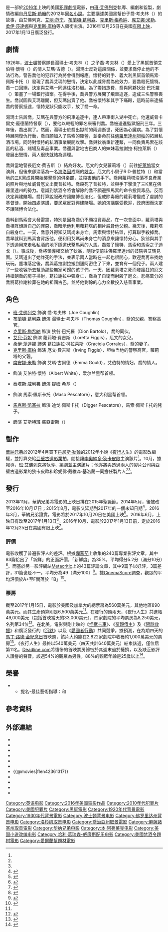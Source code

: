 {{noteTA
|G1=Show
|G2=Movie
|T=zh-tw:夜行人生;zh-hk:夜行人生;zh-cn:夜色人生;
|1=zh-tw:夜行人生;zh-hk:夜行人生;zh-cn:夜色人生;
|2=zh-tw:艾佛列克;zh-hk:艾佛力;zh-cn:阿弗莱克;
}}
{{Infobox film
| name           = 夜行人生
| original_name  = {{lang|en|''Live by Night''}}
| image          = Live by Night (film) Poster.jpg
| image_size     = 220px
| caption        = 電影海報
| director       = [[班·艾佛列克|班·艾佛列克]]
| producer       = {{plainlist|
* [[李奧納多·狄卡皮歐|李奧納多·狄卡皮歐]]
* 珍妮佛·戴維森·基洛蘭
* 班·艾佛列克
* {{link-en|珍妮佛·陶德|Jennifer Todd}}
}}
| screenplay     = 班·艾佛列克
| based_on       = {{Based on|[[夜行人生_(小說)|夜行人生]]|[[丹尼斯·勒翰|丹尼斯·勒翰]]}}
| starring       = {{plainlist|
* 班·艾佛列克
* [[艾丽·范宁|艾丽·范宁]]
* [[布蘭頓·葛利森|布蘭頓·葛利森]]
* [[克里斯·梅希納|克里斯·梅希納]]
* [[絲安娜·美娜|席艾娜·米勒]]
* [[柔伊·莎達娜|柔伊·莎達娜]]
* [[克里斯·庫柏|克里斯·庫柏]]
}}
| music          = [[哈利·葛瑞森-威廉斯|哈利·葛瑞森-威廉斯]]
| cinematography = [[羅伯特·理察森|羅伯特·理察森]]
| editing        = [[威廉·戈登伯格|威廉·戈登伯格]]
| studio         = {{plainlist|
* {{link-en|RatPac-Dune Entertainment|RatPac-Dune Entertainment}}
* [[亞壁古道影業|亞壁古道影業]]
* {{link-en|珍珠街電影公司|Pearl Street Films}}
}}
| distributor    = [[華納兄弟|華納兄弟]]
| released       = {{Film date|2016|12|13|[[紐約市|紐約市]]|2016|12|25|美國|2017|1|13|台灣}}
| runtime        = 129分鐘<ref name="runtime"/>
| country        = {{USA}}
| language       = 英語
| budget         = 6,500萬～9,000萬美元<ref name="EW (2016-11-02)"/>
| gross          = 2,267萬美元<ref name="BOM"/>
| cn_name        = 夜色人生
| hk_name        = 夜行人生
| tw_name        = 夜行人生
}}
{{作品名稱|name=''Live by Night''|hk=夜行人生|cn=夜色人生|equiv-tw=hk}}是一部於[[2016年電影|2016年]]上映的美國[[犯罪片|犯罪]][[劇情片|劇情]]電影，由[[班·艾佛列克|班·艾佛列克]]執導、編劇和監製，劇情改編自[[丹尼斯·勒翰|丹尼斯·勒翰]]的2012年[[夜行人生_(小說)|同名小說]]。主要講述美國黑幫份子喬·考夫林（{{lang|en|Joe Coughlin}}）的故事，由艾佛列克、[[艾丽·范宁|艾丽·范宁]]、[[布蘭頓·葛利森|布蘭頓·葛利森]]、[[克里斯·梅希納|克里斯·梅希納]]、[[絲安娜·美娜|席艾娜·米勒]]、[[柔伊·莎達娜|柔伊·莎達娜]]與[[克里斯·庫柏|克里斯·庫柏]]等人領銜主演。2016年12月25日在美國[[有限上映|有限上映]]，2017年1月13日廣泛發行。

== 劇情 ==

1926年，[[波士頓|波士頓]]警察隊長湯瑪士·考夫林（{{lang|en|Thomas Coughlin}}）之子喬·考夫林（{{lang|en|Joe Coughlin}}）愛上了黑幫首領艾伯特·懷特（{{lang|en|Albert White}}）的情人艾瑪·古德（{{lang|en|Emma Gould}}）。湯瑪士反對這段關係，並要求喬停止他的不法行為，警告喬他的犯罪行為將會得到報應。懷特的對手、義大利黑幫首領馬索·佩斯卡托（{{lang|en|Maso Pescatore}}）發現了喬與艾瑪的戀情，決定以此威脅喬為他效力，要喬殺死懷特。喬一口回絕，決定與艾瑪一同逃往洛杉磯。為了籌措旅費，喬與同夥狄翁·巴托羅（{{lang|en|Dion Bartolo}}）策畫了一場銀行搶案。在得手後，喬與警方展開了飛車追逐，造成三名警察喪生。喬試圖與艾瑪離開，但艾瑪出賣了他。喬被懷特和其手下痛毆，這時前來逮捕喬的警察抵達，懷特見狀只能收手，放了喬一命。

湯瑪士告訴喬，艾瑪在與警方的飛車追逐中，連人帶車衝入湖中死亡。他還威脅卡爾文·龐德蘭特督察（{{lang|en|Calvin Bondurant}}），要他以較輕的罪名來審判喬。喬被送進監獄服刑三年。三年後，喬出獄了。然而，湯瑪士於喬出獄前的兩週逝世，死因為心臟病。為了對懷特展開復仇行動，喬自願加入了馬索的陣營，並奉命前往[[佛羅里達州|佛羅里達州]][[坦帕_(佛羅里達州)|坦帕]]的{{link-en|伊波市|Ybor City}}拓展私酒市場，同時對懷特的私酒事業展開攻擊。喬與狄翁重新連繫，一同負責馬索在該區的私酒、賭場及毒品事業。喬還與當地古巴商人的妹妹葛拉謝拉·柯拉萊斯（{{lang|en|Graciela Corrales}}）發展出戀情，兩人很快就結為連理。

喬與當地警長厄文·費吉斯（{{lang|en|Irving Figgis}}）結為好友。厄文的女兒蘿莉塔（{{lang|en|Loretta}}）前往[[好萊塢|好萊塢]]當女演員，但後來卻淪落為一名[[海洛因|海洛因]]成癮的[[妓女|妓女]]。厄文的小舅子R·D·普拉特（{{lang|en|RD Pruitt}}）和當地的[[三K黨|三K黨]]成員開始襲擊喬的俱樂部，並殺害他的手下。喬用蘿莉塔淪落不良產業的照片與地址威脅厄文出賣普拉特。喬殺死了普拉特，並與手下擊潰了三K黨在佛羅里達州的勢力。意識到禁酒令將會解除的喬不願遵照馬索的命令投資毒品，反而決定興建賭場。喬打算說服政府讓賭博合法化，但戒除毒癮的蘿莉塔變成了虔誠的基督徒，開始四處演講，要民眾反對興建賭場。她的演講廣受歡迎，政府因而決定不讓賭博合法化。

喬料到馬索會大發雷霆，特別是因為喬仍不願投資毒品。在一次會面中，蘿莉塔與喬相互傾訴自己的罪惡，喬暗示他利用蘿莉塔的相片威脅他父親。幾天後，蘿莉塔自殺身亡。一天，喬意外得知艾瑪尚未身亡。馬索與懷特結盟，打算聯手殺掉喬。喬早就料到馬索會背叛他，便利用艾瑪尚未身亡的消息來讓懷特分心。狄翁與其手下透過用來走私私酒的地下隧道伏擊馬索的人馬。喬殺了懷特、馬索和馬索之子迪戈（{{lang|en|Digger}}）。事成後，喬將領導權交給了狄翁，隨後便前往佛羅里達州的妓院與艾瑪見面。艾瑪道出了她詐死的手法，並表示兩人當時在一起也很開心，歡迎喬再來找她玩玩。塵埃落定後，喬與葛拉謝拉搬到邁阿密住了下來，並育有一個兒子。兩人建了一些收容所去幫助那些無家可歸的孩子們。一天，因蘿莉塔之死而發瘋狂的厄文持槍朝喬的房子掃射，葛拉謝拉中彈身亡，喬為了自衛而射殺了厄文。悲痛萬分的喬將葛拉謝拉葬在她的祖國古巴，並將他剩餘的心力全數投入慈善事業。

== 角色 ==
* [[班·艾佛列克|班·艾佛列克]] 飾演 喬·考夫林（Joe Coughlin）
* [[布蘭頓·葛利森|布蘭頓·葛利森]] 飾演 湯瑪士·考夫林（Thomas Coughlin），喬的父親，警察高官。
* [[克里斯·梅希納|克里斯·梅希納]] 飾演 狄翁·巴托羅（Dion Bartolo），喬的同伙。
* [[艾兒·芬妮|艾兒·芬妮]] 飾演 蘿莉塔·費吉斯（Loretta Figgis），厄文的女兒。
* [[柔伊·莎達娜|柔伊·莎達娜]] 飾演 葛拉謝拉·柯拉萊斯（Graciela Corrales），喬的妻子。
* [[克里斯·庫柏|克里斯·庫柏]] 飾演 厄文·費吉斯（Irving Figgis），坦帕当地的警察高官，蘿莉塔的父親。
* [[席安娜·米勒|席安娜·米勒]] 飾演 艾瑪·古爾德（Emma Gould），艾伯特的情妇，喬的情人。
* {{link-en|勞勃·葛林尼斯特|Robert Glenister}} 飾演 艾伯特·懷特（Albert White），爱尔兰黑帮首领。
* [[泰塔斯·威利弗|泰塔斯·威利弗]] 飾演 提姆·希基（{{lang|en|Tim Hickey}}）
* {{link-en|雷默·吉羅內|Remo Girone}} 飾演 馬索·佩斯卡托（Maso Pescatore），意大利黑帮首领。
* [[馬克斯·凱塞拉|馬克斯·凱塞拉]] 飾演 迪戈·佩斯卡托（Digger Pescatore），馬索·佩斯卡托的兒子。
* {{link-en|馬吉爾 (歌手)|Miguel (singer)|馬吉爾}} 飾演 艾斯特班·蘇亞雷斯（{{lang|en|Esteban Suarez}}）

== 製作 ==
[[華納兄弟|華納兄弟]]於2012年4月買下[[丹尼斯·勒翰|丹尼斯·勒翰]]的2012年小說《[[夜行人生_(小說)|夜行人生]]》的電影改編權，並打算交給[[亞壁古道影業|亞壁古道影業]]拍，間接讓[[李奧納多·狄卡皮歐|李奧納多·狄卡皮歐]]主演該片<ref name="Indiewire (2012-04-13)"/>。10月，據報導，[[班·艾佛列克|班·艾佛列克]]將執導、編劇並主演該片；他亦將與{{link-en|珍妮佛·陶德|Jennifer Todd}}透過兩人的製片公司{{link-en|珍珠街電影公司|Pearl Street Films}}與亞壁古道影業的狄卡皮歐和珍妮佛·戴維森·基洛蘭一同擔任製片人<ref name="Deadline.com (2013-05-07)"/><ref name="Deadline.com (2013-11-05)"/>。

{{Gallery
|title= [[佐治亞州|佐治亞州]]{{link-en|布倫瑞克 (佐治亞州)|Brunswick, Georgia|布倫瑞克}}的場景
|align=center
|File:Live by Night set 1.jpg|
|File:Live by Night set 2.jpg|
|File:Live by Night set 3.jpg|
|File:Live by Night set 4.jpg|
}}

== 發行 ==
2013年11月，華納兄弟將電影的上映日排在2015年聖誕節。2014年5月，後被改至2016年10月17日；2015年8月，電影又延期到2017年的一個未知日期<ref>{{cite news|title=Ben Affleck's 'Live by Night' Release Date Pushed Back|url=http://variety.com/2015/film/news/ben-affleck-live-by-night-the-accountant-release-1201559113|accessdate=2016-04-02|newspaper=variety.com|date=2015-08-07|archive-date=2020-10-26|archive-url=https://web.archive.org/web/20201026140425/https://variety.com/2015/film/news/ben-affleck-live-by-night-the-accountant-release-1201559113/|dead-url=no}}</ref>。2016年3月，華納兄弟證實，電影將於2017年10月20日在美國上映<ref>{{cite news|url=http://variety.com/2016/film/news/ben-affleck-live-by-night-release-date-annabelle-2-1201736057/|last=McNary|first=Dave|title=Ben Affleck's Crime Drama ‘Live by Night,’ 3 More Warner Bros. Films Dated for 2017|publisher=''[[Variety_(magazine)|Variety]]''|date=2016-03-22|accessdate=2016-03-22|archive-date=2016-09-24|archive-url=https://web.archive.org/web/20160924131039/http://variety.com/2016/film/news/ben-affleck-live-by-night-release-date-annabelle-2-1201736057/|dead-url=no}}</ref>。2016年6月，上映日有改至2017年1月13日<ref name="Deadline">{{cite news|url=http://deadline.com/2016/06/lego-movie-live-by-night-bastards-geostorm-warner-bros-release-dates-shifted-1201774989/|title=Warner Bros Pushes ‘Lego Movie 2’ Release To 2019|last=Lincoln|first=Ross|publisher=[[Deadline.com|Deadline.com]]|date=2016-06-17|accessdate=2016-06-17|archive-date=2018-06-15|archive-url=https://web.archive.org/web/20180615135030/https://deadline.com/2016/06/lego-movie-live-by-night-bastards-geostorm-warner-bros-release-dates-shifted-1201774989/|dead-url=no}}</ref>。2016年10月，電影於2017年1月13日前，定於2016年12月25日在美國有限上映<ref>{{cite web|url=http://www.hollywoodreporter.com/news/ben-afflecks-live-by-night-935085|title=Ben Affleck's 'Live by Night' Lands New December Release Date|website=[[The_Hollywood_Reporter|The Hollywood Reporter]]|first=Pamela|last=McClintock|date=2016-10-04|accessdate=2016-10-04|archive-date=2021-02-12|archive-url=https://web.archive.org/web/20210212011100/https://www.hollywoodreporter.com/news/ben-afflecks-live-by-night-935085|dead-url=no}}</ref>。

=== 評價 ===
電影收穫了普遍影評人的差評。根據[[爛蕃茄|爛蕃茄]]上收集的240篇專業影評文章，其中83篇給出了「新鮮」的正面評價，「新鮮度」為35%，平均得分5.2分（滿分10分）<ref>{{cite web |url=https://www.rottentomatoes.com/m/live_by_night |title=Live By Night (2016) |publisher=Rotten Tomatoes |accessdate=2017-01-13 |archive-date=2020-12-05 |archive-url=https://web.archive.org/web/20201205232629/https://www.rottentomatoes.com/m/live_by_night |dead-url=no }}</ref>。而基於另一影評網站[[Metacritic|Metacritic]]上的43篇評論文章，其中9篇予以好評，3篇差評，31篇褒貶不一，平均分為49（滿分100）<ref>{{cite web |url=http://www.metacritic.com/movie/live-by-night |title=Live By Night reviews |publisher=[[Metacritic|Metacritic]] |accessdate=2017-01-13 |archive-date=2020-11-11 |archive-url=https://web.archive.org/web/20201111225003/http://www.metacritic.com/movie/live-by-night |dead-url=no }}</ref>。據[[CinemaScore|CinemaScore]]調查，觀眾的平均評價於A+至F間落於「B」<ref name="CinemaScore">{{cite web |url=https://m.cinemascore.com |title=CinemaScore |work=cinemascore.com |accessdate=2020-10-05 |archive-date=2015-02-17 |archive-url=https://web.archive.org/web/20150217211441/https://m.cinemascore.com/ |dead-url=no }}</ref>。

=== 票房 ===
截至2017年1月15日，電影於美國及加拿大的總票房為560萬美元，其他地區890萬美元。而其生產預算則是6,500萬美元<ref name=BOM />。在發行的頭兩天，《夜行人生》共進帳49,000美元（包括首映當天的33,000美元），四家劇院的平均票房為8,250美元，名列第34位<ref name="opening">{{cite web|url=http://deadline.com/2016/12/why-him-975k-thursday-previews-box-office-1201875344/|title=With ‘Fences,’ ‘La La Land’ Enter Top 10 As ‘Rogue One’ & ‘Sing’ Rule Holiday – Monday AM Update|work=[[Deadline.com|Deadline.com]]|accessdate=2017-01-16|archive-date=2018-06-23|archive-url=https://www.webcitation.org/query?url=http://deadline.com/2016/12/why-him-975k-thursday-previews-box-office-1201875344/&date=2018-06-23|dead-url=no}}</ref>。在北美，電影與剛上映的《[[怪獸卡車_(電影)|怪獸卡車]]》、《[[冤親債主_(電影)|冤親債主]]》及《[[限時救援_(2017年電影)|限時救援]]》和廣泛發行的《[[沉默_(電影)|沉默]]》以及《[[愛國者行動_(2016年電影)|愛國者行動]]》共同競爭。據預測，在為期四天的[[馬丁·路德·金紀念日|馬丁·路德·金紀念日]]首映週，該片大約能在2,822家劇院中收穫約1,000萬美元的票房<ref name="preview">{{cite web |url=http://www.latimes.com/business/hollywood/la-fi-ct-movie-projector-20170109-story.html |title=Mark Wahlberg's 'Patriots Day' and 'La La Land' to battle 'Hidden Figures' for box office win |work=[[Los_Angeles_Times|Los Angeles Times]] |accessdate=2017-01-16 |archive-date=2018-06-12 |archive-url=https://web.archive.org/web/20180612172453/http://www.latimes.com/business/hollywood/la-fi-ct-movie-projector-20170109-story.html |dead-url=no }}</ref>。《夜行人生》最終以540萬美元（四天共計640萬美元）結束該週，僅位居第11名。[[Deadline.com|Deadline.com]]將悽慘的首映票房歸咎於其週末過於擁擠，以及缺乏影評人讚譽的聲音。該週54%的觀眾為男性，88%的觀眾年齡是25歲以上<ref name="wide">{{cite web|url=http://deadline.com/2017/01/patriots-day-sleepless-bye-bye-man-live-by-night-rogue-one-mlk-box-office-1201885490/|title=‘Hidden Figures’ Stays Smart, But Why Are So Many Movies Bombing Over MLK Weekend?|work=[[Deadline.com|Deadline.com]]|accessdate=2017-01-16|archive-date=2018-06-23|archive-url=https://www.webcitation.org/query?url=http%3A%2F%2Fdeadline.com%2F2017%2F01%2Fpatriots-day-sleepless-bye-bye-man-live-by-night-rogue-one-mlk-box-office-1201885490%2F&date=2018-06-23|dead-url=no}}</ref>。

== 榮譽 ==
*{{link-en|第22屆評論家選擇獎|22nd Critics' Choice Awards}}
**提名-最佳藝術指導：{{link-en|傑西·岡作|Jess Gonchor}}和{{link-en|南茜·黑格|Nancy Haigh}}

== 參考資料 ==
{{reflist|30em|refs=

<ref name="runtime">{{cite web |url=http://www.bbfc.co.uk/releases/live-night-film |title=Live by Night (15) |work=British Board of Film Classification |date=2016-11-28 |accessdate=2016-11-28 |archiveurl=https://web.archive.org/web/20170930175430/http://www.bbfc.co.uk/releases/live-night-film |archivedate=2017-09-30 |deadurl=no }}</ref>

<ref name="EW (2016-11-02)">{{cite web |url=http://www.ew.com/article/2016/11/02/live-night-ben-affleck-exclusive |title=See an exclusive new look at Ben Affleck's Argo follow-up Live By Night |website=Entertainment Weekly |first=Nicole |last=Sperling |date=2016-11-02 |accessdate=2016-11-02 |archiveurl=https://web.archive.org/web/20170813144255/http://www.ew.com/article/2016/11/02/live-night-ben-affleck-exclusive |archivedate=2017-08-13 |deadurl=no }}</ref>

<ref name="BOM">{{cite web |url=http://www.boxofficemojo.com/movies/?id=livebynight.htm |title=Live By Night (2016) |website=Box Office Mojo |accessdate=2017-01-15 |archiveurl=https://web.archive.org/web/20171103134947/http://www.boxofficemojo.com/movies/?id=livebynight.htm |archivedate=2017-11-03 |deadurl=no }}</ref>

<ref name="Indiewire (2012-04-13)">{{cite web |url=http://blogs.indiewire.com/theplaylist/leonardo-dicaprio-will-live-by-night-in-dennis-lehane-adaptation-for-warner-bros-20120413 |title=Leonardo DiCaprio Will ‘Live By Night’ In Dennis Lehane Adaptation For Warner Bros. |website=Indiewire |last=Jaugernauth |first=Kevin |date=2012-04-13 |accessdate=2016-08-17 |archiveurl=https://web.archive.org/web/20170130100530/http://www.indiewire.com/2012/04/leonardo-dicaprio-will-live-by-night-in-dennis-lehane-adaptation-for-warner-bros-111741/ |archivedate=2017-01-30 |deadurl=yes }}</ref>

<ref name="Deadline.com (2013-05-07)">{{cite web |last=Finke |first=Nikki |url=http://www.deadline.com/2013/05/ben-affleck-and-warner-bros-set-next-film-dennis-lehane-novel-live-by-night |title=Ben Affleck And Warner Bros Set Next Film: Dennis Lehane Crime Novel 'Live By Night' |publisher=Deadline.com |date=2013-05-07 |accessdate=2013-05-07 |archiveurl=https://web.archive.org/web/20171201042630/http://deadline.com/2013/05/ben-affleck-and-warner-bros-set-next-film-dennis-lehane-novel-live-by-night-491747/ |archivedate=2017-12-01 |deadurl=no }}</ref>

<ref name="Deadline.com (2013-11-05)">{{cite web |url=http://www.deadline.com/2013/11/jersey-boys-release-date-live-by-night-warner-bros |title=Jersey Boys’ And Ben Affleck's 'Live By Night' Get Release Dates |date=2013-11-05 |publisher=Deadline.com |accessdate=2014-04-08 |archiveurl=https://web.archive.org/web/20171201031944/http://deadline.com/2013/11/jersey-boys-release-date-live-by-night-warner-bros-627792/ |archivedate=2017-12-01 |deadurl=no }}</ref>

}}

== 外部連結 ==
* {{Official website|http://www.livebynight.movie/}}
* {{IMDb title|2361317}}
* {{Mojo title|livebynight}}
* {{rotten-tomatoes|Live_by_Night}}
* {{metacritic film|live-by-night}}
* {{AllMovie title|591116}}	
* {{@movies|flen42361317}}
* {{Yahoomovie id|6509}}
* {{Yahoo-movie-hk title|32542}}
* {{Mtime|207504}}
* {{douban}}

{{Ben Affleck}}
{{莱昂纳多·迪卡普里奥}}
{{DEFAULTSORT:Live by Night (film)}}
[[Category:英语电影|Category:英语电影]]
[[Category:2016年美國電影作品|Category:2016年美國電影作品]]
[[Category:2010年代犯罪片|Category:2010年代犯罪片]]
[[Category:美國犯罪片|Category:美國犯罪片]]
[[Category:黑幫電影|Category:黑幫電影]]
[[Category:1920年代背景電影|Category:1920年代背景電影]]
[[Category:1930年代背景電影|Category:1930年代背景電影]]
[[Category:波士顿背景电影|Category:波士顿背景电影]]
[[Category:佛罗里达州背景电影|Category:佛罗里达州背景电影]]
[[Category:洛杉矶取景电影|Category:洛杉矶取景电影]]
[[Category:喬治亞州取景電影|Category:喬治亞州取景電影]]
[[Category:麻薩諸塞州取景電影|Category:麻薩諸塞州取景電影]]
[[Category:华纳兄弟电影|Category:华纳兄弟电影]]
[[Category:本·阿弗莱克电影|Category:本·阿弗莱克电影]]
[[Category:美国小说改编电影|Category:美国小说改编电影]]
[[Category:哈利·葛瑞森-威廉斯配乐电影|Category:哈利·葛瑞森-威廉斯配乐电影]]
[[Category:美國禁酒令題材電影|Category:美國禁酒令題材電影]]
[[Category:愛爾蘭幫題材電影|Category:愛爾蘭幫題材電影]]